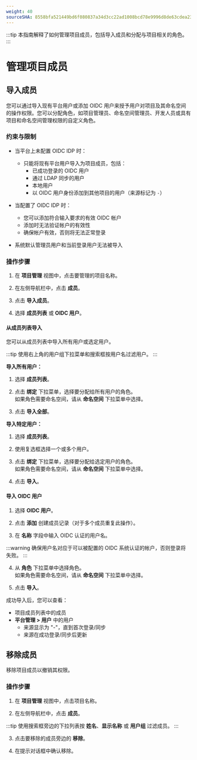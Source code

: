 ```yaml
---
weight: 40
sourceSHA: 8558bfa521449bd6f080837a34d3cc22ad1008bcd78e9996d8de63cdea236c7a
---
```


:::tip
本指南解释了如何管理项目成员，包括导入成员和分配与项目相关的角色。
:::

# 管理项目成员

## 导入成员

您可以通过导入现有平台用户或添加 OIDC 用户来授予用户对项目及其命名空间的操作权限。您可以分配角色，如项目管理员、命名空间管理员、开发人员或具有项目和命名空间管理权限的自定义角色。

### 约束与限制

- 当平台上未配置 OIDC IDP 时：
  - 只能将现有平台用户导入为项目成员，包括：
    - 已成功登录的 OIDC 用户
    - 通过 LDAP 同步的用户
    - 本地用户
    - 以 OIDC 用户身份添加到其他项目的用户（来源标记为 `-`）

- 当配置了 OIDC IDP 时：
  - 您可以添加符合输入要求的有效 OIDC 帐户
  - 添加时无法验证帐户的有效性
  - 确保帐户有效，否则将无法正常登录

- 系统默认管理员用户和当前登录用户无法被导入

### 操作步骤

1. 在 **项目管理** 视图中，点击要管理的项目名称。

2. 在左侧导航栏中，点击 **成员**。

3. 点击 **导入成员**。

4. 选择 **成员列表** 或 **OIDC 用户**。

#### 从成员列表导入

您可以从成员列表中导入所有用户或选定用户。

:::tip
使用右上角的用户组下拉菜单和搜索框按用户名过滤用户。
:::

**导入所有用户：**

1. 选择 **成员列表**。

2. 点击 **绑定** 下拉菜单，选择要分配给所有用户的角色。<br />如果角色需要命名空间，请从 **命名空间** 下拉菜单中选择。

3. 点击 **导入全部**。

**导入特定用户：**

1. 选择 **成员列表**。

2. 使用复选框选择一个或多个用户。

3. 点击 **绑定** 下拉菜单，选择要分配给选定用户的角色。<br />如果角色需要命名空间，请从 **命名空间** 下拉菜单中选择。

4. 点击 **导入**。

#### 导入 OIDC 用户

1. 选择 **OIDC 用户**。

2. 点击 **添加** 创建成员记录（对于多个成员重复此操作）。

3. 在 **名称** 字段中输入 OIDC 认证的用户名。

:::warning
确保用户名对应于可以被配置的 OIDC 系统认证的帐户，否则登录将失败。
:::

4. 从 **角色** 下拉菜单中选择角色。<br />如果角色需要命名空间，请从 **命名空间** 下拉菜单中选择。

5. 点击 **导入**。

成功导入后，您可以查看：

- 项目成员列表中的成员
- **平台管理 > 用户** 中的用户
  - 来源显示为 "-"，直到首次登录/同步
  - 来源在成功登录/同步后更新

## 移除成员

移除项目成员以撤销其权限。

### 操作步骤

1. 在 **项目管理** 视图中，点击项目名称。

2. 在左侧导航栏中，点击 **成员**。

:::tip
使用搜索框旁边的下拉列表按 **姓名**、**显示名称** 或 **用户组** 过滤成员。
:::

3. 点击要移除的成员旁边的 **移除**。

4. 在提示对话框中确认移除。
